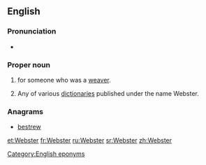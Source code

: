 {{also|webster}}
{{selfref|For the guide to Webster's dictionaries in Wiktionary, see [[Wiktionary:Webster]].}}
==English==
{{wikipedia}}

===Pronunciation===
* {{IPA|/ˈwɛbstɚ/|lang=en}}

===Proper noun===
{{en-proper noun|s}}

# {{surname|A=An English occupational|from=occupations|dot=}} for someone who was a [[weaver]].
# Any of various [[dictionary|dictionaries]] published under the name Webster.

===Anagrams===
* [[bestrew#English|bestrew]]

[[Category:English eponyms]]

[[et:Webster]]
[[fr:Webster]]
[[ru:Webster]]
[[sr:Webster]]
[[zh:Webster]]